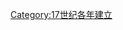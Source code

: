 {{estcat|167|1|1669|1680}}
{{Commons category|1671 establishments}}
[[Category:17世纪各年建立|Category:17世纪各年建立]]